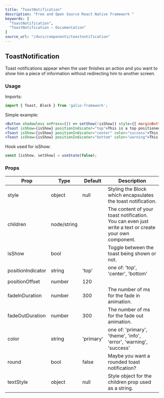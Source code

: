 ```yaml
---
title: "ToastNotification"
description: "Free and Open Source React Native Framework "
keywords: [
  "ToastNotification",
  "ToastNotification – Documentation"
]
source_url: "/docs/components/toastnotification"
---
```


## ToastNotification

Toast notifications appear when the user finishes an action and you want to show him a piece of information without redirecting him to another screen.

### Usage

Imports:

```jsx
import { Toast, Block } from 'galio-framework';
```

Simple example:

```jsx
<Button shadowless onPress={() => setShow(!isShow)} style={{ marginBottom: 80 }}>click here for toast notifications</Button>
<Toast isShow={isShow} positionIndicator="top">This is a top positioned toast</Toast>
<Toast isShow={isShow} positionIndicator="center" color="success">This is a center positioned toast</Toast>
<Toast isShow={isShow} positionIndicator="bottom" color="warning">This is a bottom positioned toast</Toast>
```

Hook used for isShow:

```jsx
const [isShow, setShow] = useState(false);
```

### Props


| Prop             | Type       | Default    | Description                                                                                         |                                                                                                                                                                                                                                                                                                                                                                                                                                                                                                                                                                                                                                           
| ---------------- | ---------- | ---------- | --------------------------------------------------------------------------------------------------- |
| style            | object     | null       | Styling the Block which encapsulates the toast notification.                                        |                                                                                                                                                                                                                                                                                                                                                                                                                                                                                                                                                                                                                                      
| children         | node/string|            | The content of your toast notification. You can even just write a text or create your own component.|                                                                                                                                                                                                                                                                                                                                                                                                                                                                                                                                                                                                                                             
| isShow           | bool       |            | Toggle between the toast being shown or not.                                                        |                                                                                                                                                                                                                                                                                                                                                                                                                                                                                                                                                                                                                                   
| positionIndicator| string     | 'top'      | one of: 'top', 'center', 'bottom'                                                                   |                                                                                                                                                                                                                                                                                                                                                                                                                                                                                                                                                                                                                                 
| positionOffset   | number     | 120        |                                                                                                     |                                                                                                                                                                                                                                                                                                                                                                                                                                                                                                                                                                                                                                         
| fadeInDuration   | number     | 300        | The number of ms for the fade in animation.                                                         |                                                                                                                                                                                                                                                                                                                                                                                                                                                                                                                                                                                                                                                        
| fadeOutDuration  | number     | 300        | The number of ms for the fade out animation.                                                        |                                                                                                                                                                                                                                                                                                                                                                                                                                                                                                                                                                                                                                          
| color            | string     | 'primary'  | one of: 'primary', 'theme', 'info', 'error', 'warning', 'success'                                   |                                                                                                                                                                                                                                                                                                                                                                                                                                                                                                                                                                                                                                  
| round            | bool       | false      | Maybe you want a rounded toast notification?                                                        |                                                                                                                                                                                                                                                                                                                                                                                                                                                                                                                                                                                                                                               
| textStyle        | object     | null       | Style object for the children prop used as a string.                                                |                                                                                                                                                                                                                                                                                                                                                                                                                                                                                                                                                                                                                                                                   